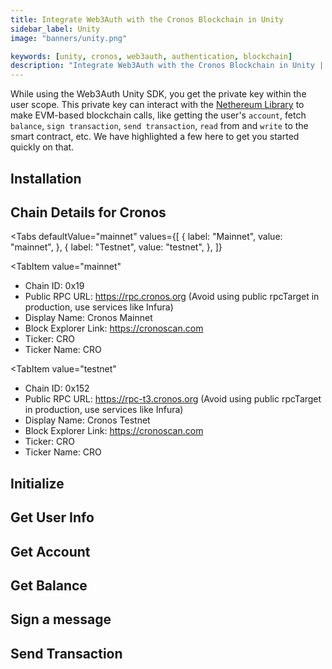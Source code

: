 ```yaml
---
title: Integrate Web3Auth with the Cronos Blockchain in Unity
sidebar_label: Unity
image: "banners/unity.png"

keywords: [unity, cronos, web3auth, authentication, blockchain]
description: "Integrate Web3Auth with the Cronos Blockchain in Unity | Documentation - Web3Auth"
---
```



<SEO
  title="Integrate Web3Auth with the Cronos Blockchain in Unity"
  description="Integrate Web3Auth with the Cronos Blockchain in Unity | Documentation - Web3Auth"
  image="https://web3auth.io/docs/banners/cronos.png"
  slug="/connect-blockchain/evm/cronos/unity"
/>

While using the Web3Auth Unity SDK, you get the private key within the user scope. This private key
can interact with the [Nethereum Library](https://nethereum.com/) to make EVM-based blockchain
calls, like getting the user's `account`, fetch `balance`, `sign transaction`, `send transaction`,
`read` from and `write` to the smart contract, etc. We have highlighted a few here to get you
started quickly on that.

## Installation

<InstallationSnippet />

## Chain Details for Cronos

<Tabs
 defaultValue="mainnet"
  values={[
    { label: "Mainnet", value: "mainnet", },
    { label: "Testnet", value: "testnet", },
  ]}
>
<TabItem
  value="mainnet"
>

- Chain ID: 0x19
- Public RPC URL: https://rpc.cronos.org (Avoid using public rpcTarget in production, use services
  like Infura)
- Display Name: Cronos Mainnet
- Block Explorer Link: https://cronoscan.com
- Ticker: CRO
- Ticker Name: CRO

</TabItem>

<TabItem
  value="testnet"
>

- Chain ID: 0x152
- Public RPC URL: https://rpc-t3.cronos.org (Avoid using public rpcTarget in production, use
  services like Infura)
- Display Name: Cronos Testnet
- Block Explorer Link: https://cronoscan.com
- Ticker: CRO
- Ticker Name: CRO

</TabItem>
</Tabs>

## Initialize

<InitialisationSnippet />

## Get User Info

<UserInfoSnippet />

## Get Account

<GetAccountSnippet />

## Get Balance

<GetBalanceSnippet />

## Sign a message

<SignMessageSnippet />

## Send Transaction

<SendTransactionSnippet />
